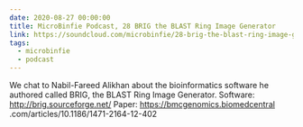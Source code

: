 ```yaml
---
date: 2020-08-27 00:00:00
title: MicroBinfie Podcast, 28 BRIG the BLAST Ring Image Generator
link: https://soundcloud.com/microbinfie/28-brig-the-blast-ring-image-generator
tags:
  - microbinfie
  - podcast
---
```

We chat to Nabil-Fareed Alikhan about the bioinformatics software he
authored called BRIG, the BLAST Ring Image Generator.  Software:
http://brig.sourceforge.net/  Paper: https://bmcgenomics.biomedcentral
.com/articles/10.1186/1471-2164-12-402

